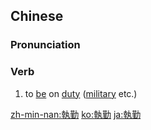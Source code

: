 {{also|执勤}}
==Chinese==
{{zh-forms|s=执勤}}

===Pronunciation===
{{zh-pron
|m=zhíqín
|c=zap1 kan4
|mn=qz,tp,xm:chip-khûn/kh,zz:chip-khîn
|cat=v
}}

===Verb===
{{zh-verb}}

# {{lb|zh|Advanced Mandarin}} to [[be]] on [[duty]] ([[military]] etc.)

[[zh-min-nan:執勤]]
[[ko:執勤]]
[[ja:執勤]]